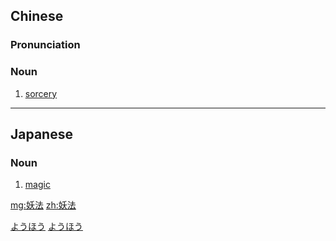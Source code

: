 ==Chinese==
{{zh-forms}}

===Pronunciation===
{{zh-pron
|m=yāofǎ
|mn=iau-hoat
|cat=n
}}

===Noun===
{{zh-noun}}

# [[sorcery]]

----

==Japanese==
{{ja-kanjitab|よう|ほう|yomi=o}}

===Noun===
{{ja-noun|ようほう}}

# [[magic]]

[[Category:ja:Mysticism|ようほう]]
[[Category:ja:Occult|ようほう]]

[[mg:妖法]]
[[zh:妖法]]